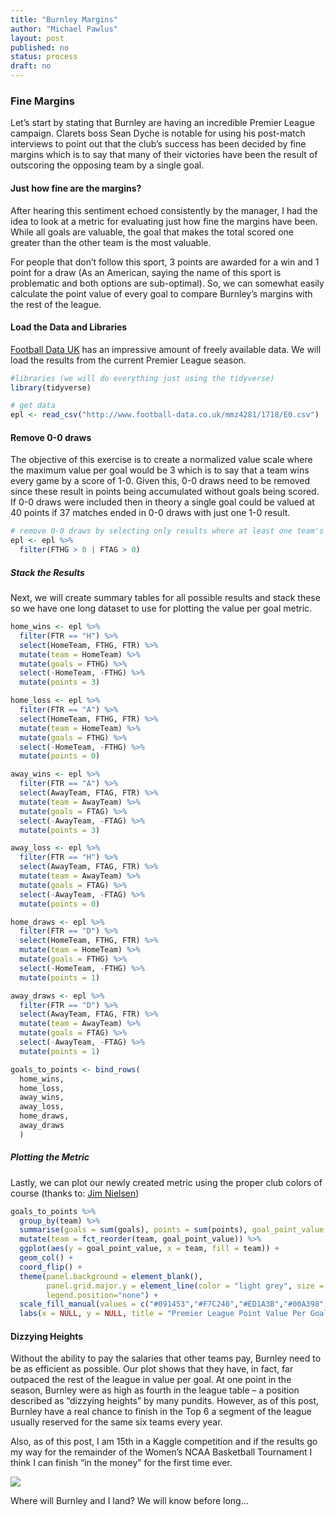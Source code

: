 ```yaml
---
title: "Burnley Margins"
author: "Michael Pawlus"
layout: post
published: no
status: process
draft: no
---
```


### Fine Margins

Let's start by stating that Burnley are having an incredible Premier League campaign. Clarets boss Sean Dyche is notable for using his post-match interviews to point out that the club's success has been decided by fine margins which is to say that many of their victories have been the result of outscoring the opposing team by a single goal. 

#### Just how fine are the margins?

After hearing this sentiment echoed consistently by the manager, I had the idea to look at a metric for evaluating just how fine the margins have been. While all goals are valuable, the goal that makes the total scored one greater than the other team is the most valuable. 

For people that don't follow this sport, 3 points are awarded for a win and 1 point for a draw  (As an American, saying the name of this sport is problematic and both options are sub-optimal). So, we can somewhat easily calculate the point value of every goal to compare Burnley's margins with the rest of the league.

#### Load the Data and Libraries

[Football Data UK]("http://www.football-data.co.uk") has an impressive amount of freely available data. We will load the results from the current Premier League season.

```r

#libraries (we will do everything just using the tidyverse)
library(tidyverse)

# get data
epl <- read_csv("http://www.football-data.co.uk/mmz4281/1718/E0.csv")

```

#### Remove 0-0 draws

The objective of this exercise is to create a normalized value scale where the maximum value per goal would be 3 which is to say that a team wins every game by a score of 1-0. Given this, 0-0 draws need to be removed since these result in points being accumulated without goals being scored. If 0-0 draws were included then in theory a single goal could be valued at 40 points if 37 matches ended in 0-0 draws with just one 1-0 result.

```r

# remove 0-0 draws by selecting only results where at least one team's goals are greater than 0
epl <- epl %>%
  filter(FTHG > 0 | FTAG > 0)

```

##### Stack the Results

Next, we will create summary tables for all possible results and stack these so we have one long dataset to use for plotting the value per goal metric.

```r

home_wins <- epl %>%
  filter(FTR == "H") %>%
  select(HomeTeam, FTHG, FTR) %>%
  mutate(team = HomeTeam) %>%
  mutate(goals = FTHG) %>%
  select(-HomeTeam, -FTHG) %>%
  mutate(points = 3)

home_loss <- epl %>%
  filter(FTR == "A") %>%
  select(HomeTeam, FTHG, FTR) %>%
  mutate(team = HomeTeam) %>%
  mutate(goals = FTHG) %>%
  select(-HomeTeam, -FTHG) %>%
  mutate(points = 0)

away_wins <- epl %>%
  filter(FTR == "A") %>%
  select(AwayTeam, FTAG, FTR) %>%
  mutate(team = AwayTeam) %>%
  mutate(goals = FTAG) %>%
  select(-AwayTeam, -FTAG) %>%
  mutate(points = 3)

away_loss <- epl %>%
  filter(FTR == "H") %>%
  select(AwayTeam, FTAG, FTR) %>%
  mutate(team = AwayTeam) %>%
  mutate(goals = FTAG) %>%
  select(-AwayTeam, -FTAG) %>%
  mutate(points = 0)

home_draws <- epl %>%
  filter(FTR == "D") %>%
  select(HomeTeam, FTHG, FTR) %>%
  mutate(team = HomeTeam) %>%
  mutate(goals = FTHG) %>%
  select(-HomeTeam, -FTHG) %>%
  mutate(points = 1)

away_draws <- epl %>%
  filter(FTR == "D") %>%
  select(AwayTeam, FTAG, FTR) %>%
  mutate(team = AwayTeam) %>%
  mutate(goals = FTAG) %>%
  select(-AwayTeam, -FTAG) %>%
  mutate(points = 1)

goals_to_points <- bind_rows(
  home_wins, 
  home_loss, 
  away_wins, 
  away_loss, 
  home_draws, 
  away_draws
  )

```

##### Plotting the Metric

Lastly, we can plot our newly created metric using the proper club colors of course (thanks to: [Jim Nielsen]("http://jim-nielsen.com/teamcolors/"))

```r

goals_to_points %>%
  group_by(team) %>%
  summarise(goals = sum(goals), points = sum(points), goal_point_value = points/goals) %>%
  mutate(team = fct_reorder(team, goal_point_value)) %>%
  ggplot(aes(y = goal_point_value, x = team, fill = team)) +
  geom_col() +
  coord_flip() +
  theme(panel.background = element_blank(), 
        panel.grid.major.y = element_line(color = "light grey", size = 0.25), 
        legend.position="none") +
  scale_fill_manual(values = c("#091453","#F7C240","#ED1A3B","#00A398","#EF0107","#0053A0","#E03A3E","#FBEE23","#1B458F","#E62333","#98C5E9","#001C58","#DBA111","#274488","#241F20","#F8BC1B","#0073D2","#000000","#DA020E","#8CCCE5")) + 
  labs(x = NULL, y = NULL, title = "Premier League Point Value Per Goal")

```

#### Dizzying Heights

Without the ability to pay the salaries that other teams pay, Burnley need to be as efficient as possible. Our plot shows that they have, in fact, far outpaced the rest of the league in value per goal. At one point in the season, Burnley were as high as fourth in the league table -- a position described as "dizzying heights" by many pundits. However, as of this post, Burnley have a real chance to finish in the Top 6 a segment of the league usually reserved for the same six teams every year. 

Also, as of this post, I am 15th in a Kaggle competition and if the results go my way for the remainder of the Women's NCAA Basketball Tournament I think I can finish "in the money" for the first time ever.  


![](../figures/kaggle_board_wncaa.png)  

  
Where will Burnley and I land? We will know before long...